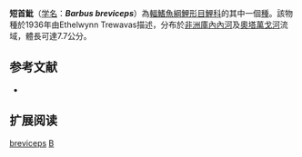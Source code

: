 {{Speciesbox 
| taxon = Barbus breviceps
| status = LC
| status_system = IUCN3.1
| authority = [[Trewavas|Trewavas]], 1936
| synonyms = 
}}

'''短首魮'''（[[学名|学名]]：'''''Barbus breviceps'''''）為[[輻鰭魚綱|輻鰭魚綱]][[鯉形目|鯉形目]][[鯉科|鯉科]]的其中一個[[種|種]]。該物種於1936年由Ethelwynn Trewavas描述，分布於[[非洲|非洲]][[庫內內河|庫內內河]]及[[奧塔萬戈河|奧塔萬戈河]]流域，體長可達7.7公分。

== 参考文献 ==
*{{FishBase_species|genus=Barbus|species=breviceps|year=2011|month=12}}

== 扩展阅读 ==
{{refbegin}}
{{wikispecies-inline|Barbus breviceps|短首魮}}
{{refend}}
{{Taxonbar|from=Q2628360}}

[[Category:魮屬|breviceps]]
[[Category:1936年描述的鱼类|B]]

{{魚類小作品}}